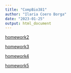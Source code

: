```yaml
---
title: "CompBio381"
author: "Ilaria Coero Borga"
date: "2023-01-25"
output: html_document
---
```




[homework2](homework2.html)

[homework3](homework3.html)

[homework4](homework4.html)

[homework5](homework5.html)


